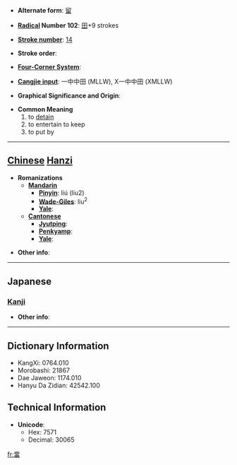 * '''Alternate form''': [[留]]

* '''[[Wiktionary:Chinese radical index| Radical]] Number 102''': [[Wiktionary:Chinese radical index 田|田]]+9 strokes

* '''[[Wiktionary:Chinese total strokes index|Stroke number]]''': [[Wiktionary:Chinese total strokes index 14|14]]

* '''Stroke order''': 

* '''[[Wiktionary:Chinese four corner index|Four-Corner System]]''': 

* '''[[Wiktionary:Chinese Cangjie index|Cangjie input]]''': 一中中田 (MLLW), X一中中田 (XMLLW)

* '''Graphical Significance and Origin''': 

* '''Common Meaning'''
*# to [[detain]]
*# to entertain to keep
*# to put by


----

== [[Chinese]] [[Hanzi]] ==

* '''Romanizations'''
** '''[[Mandarin]]'''
*** '''[[Pinyin]]''': liú (liu2)
*** '''[[Wade-Giles]]''': liu<sup>2</sup>
*** '''[[Yale]]''': 
** '''[[Cantonese]]'''
*** '''[[Jyutping]]''':
*** '''[[Penkyamp]]''': 
*** '''[[Yale]]''': 

* '''Other info''': 

----

==Japanese==
===[[Kanji]]===
{{kanji|on readings=[[りゅう]] (ryū), [[る]] (ru)|kun readings=[[とどめる]] (todomeru), [[とどまる]] (todomaru)}}

* '''Other info''':  

----

== Dictionary Information ==

* KangXi: 0764.010
* Morobashi: 21867
* Dae Jaweon: 1174.010
* Hanyu Da Zidian: 42542.100

== Technical Information ==

* '''Unicode''':
** Hex: 7571
** Decimal: 30065

[[fr:畱]]
